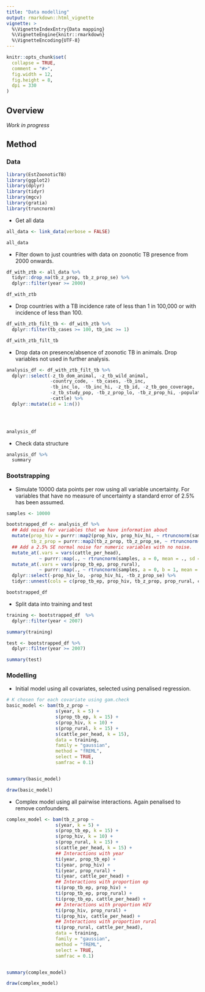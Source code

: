 ```yaml
---
title: "Data modelling"
output: rmarkdown::html_vignette
vignette: >
  %\VignetteIndexEntry{Data mapping}
  %\VignetteEngine{knitr::rmarkdown}
  %\VignetteEncoding{UTF-8}
---
```


```r
knitr::opts_chunk$set(
  collapse = TRUE,
  comment = "#>",
  fig.width = 12, 
  fig.height = 8,
  dpi = 330
)
```

## Overview


*Work in progress*

## Method

### Data 


```r
library(EstZoonoticTB)
library(ggplot2)
library(dplyr)
library(tidyr)
library(mgcv)
library(gratia)
library(truncnorm)
```

* Get all data

```r
all_data <- link_data(verbose = FALSE)

all_data
```

* Filter down to just countries with data on zoonotic TB presence from 2000 onwards.

```r
df_with_ztb <- all_data %>% 
  tidyr::drop_na(tb_z_prop, tb_z_prop_se) %>% 
  dplyr::filter(year >= 2000)

df_with_ztb
```

* Drop countries with a TB incidence rate of less than 1 in 100,000 or with incidence of less than 100.

```r
df_with_ztb_filt_tb <- df_with_ztb %>% 
  dplyr::filter(tb_cases >= 100, tb_inc >= 1)

df_with_ztb_filt_tb 
```

* Drop data on presence/absence of zoonotic TB in animals. Drop variables not used in further analysis. 

```r
analysis_df <- df_with_ztb_filt_tb %>% 
  dplyr::select(-z_tb_dom_animal, -z_tb_wild_animal, 
                -country_code, - tb_cases, -tb_inc, 
                -tb_inc_lo, -tb_inc_hi, -z_tb_id, -z_tb_geo_coverage,
                -z_tb_study_pop, -tb_z_prop_lo, -tb_z_prop_hi, -population,
                -cattle) %>% 
  dplyr::mutate(id = 1:n())
                



analysis_df 
```

* Check data structure

```r
analysis_df %>% 
  summary
```


### Bootstrapping


* Simulate 10000 data points per row using all variable uncertainty. For variables that have no measure of uncertainty a standard error of 2.5% has been assumed.


```r
samples <- 10000

bootstrapped_df <- analysis_df %>% 
  ## Add noise for variables that we have information about
  mutate(prop_hiv = purrr::map2(prop_hiv, prop_hiv_hi, ~ rtruncnorm(samples, a = 0, b = 1, mean = .x, sd = (.y - .x) / 1.96)),
         tb_z_prop = purrr::map2(tb_z_prop, tb_z_prop_se, ~ rtruncnorm(samples, a = 0, b = 1, mean = .x, sd = .y))) %>% 
  ## Add a 2.5% SE normal noise for numeric variables with no noise.
  mutate_at(.vars = vars(cattle_per_head), 
            ~ purrr::map(., ~ rtruncnorm(samples, a = 0, mean = ., sd = . * 0.025))) %>% 
  mutate_at(.vars = vars(prop_tb_ep, prop_rural), 
            ~ purrr::map(., ~ rtruncnorm(samples, a = 0, b = 1, mean = ., sd = . * 0.025))) %>% 
  dplyr::select(-prop_hiv_lo, -prop_hiv_hi, -tb_z_prop_se) %>% 
  tidyr::unnest(cols = c(prop_tb_ep, prop_hiv, tb_z_prop, prop_rural, cattle_per_head))

bootstrapped_df
```

* Split data into training and test

```r
training <- bootstrapped_df  %>% 
  dplyr::filter(year < 2007)

summary(training)
```

```r
test <- bootstrapped_df %>% 
  dplyr::filter(year >= 2007)

summary(test)
```

### Modelling

* Initial model using all covariates, selected using penalised regression.

```r
# K chosen for each covariate using gam.check
basic_model <- bam(tb_z_prop ~
                  s(year, k = 5) +
                  s(prop_tb_ep, k = 15) + 
                  s(prop_hiv, k = 10) +
                  s(prop_rural, k = 15) + 
                  s(cattle_per_head, k = 15),
                  data = training, 
                  family = "gaussian", 
                  method = "fREML", 
                  select = TRUE,
                  samfrac = 0.1)


summary(basic_model)

draw(basic_model)
```

* Complex model using all pairwise interactions. Again penalised to remove confounders.

```r
complex_model <- bam(tb_z_prop ~
                  s(year, k = 5) +
                  s(prop_tb_ep, k = 15) + 
                  s(prop_hiv, k = 10) +
                  s(prop_rural, k = 15) + 
                  s(cattle_per_head, k = 15) +
                  ## Interactions with year
                  ti(year, prop_tb_ep) +
                  ti(year, prop_hiv) + 
                  ti(year, prop_rural) +
                  ti(year, cattle_per_head) +
                  ## Interactions with proportion ep
                  ti(prop_tb_ep, prop_hiv) +
                  ti(prop_tb_ep, prop_rural) + 
                  ti(prop_tb_ep, cattle_per_head) +
                  ## Interactions with proportion HIV
                  ti(prop_hiv, prop_rural) +
                  ti(prop_hiv, cattle_per_head) + 
                  ## Interactions with proportion rural
                  ti(prop_rural, cattle_per_head),
                  data = training, 
                  family = "gaussian", 
                  method = "fREML", 
                  select = TRUE,
                  samfrac = 0.1)


summary(complex_model)

draw(complex_model)
```